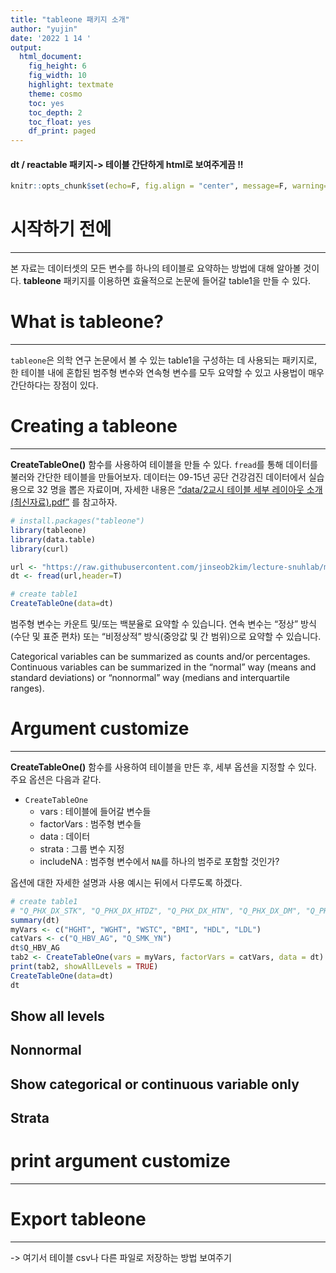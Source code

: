 ```yaml
---
title: "tableone 패키지 소개"
author: "yujin"
date: '2022 1 14 '
output:
  html_document: 
    fig_height: 6
    fig_width: 10
    highlight: textmate
    theme: cosmo
    toc: yes
    toc_depth: 2
    toc_float: yes
    df_print: paged
---
```

#### dt / reactable 패키지-> 테이블 간단하게 html로 보여주게끔 !!

```r
knitr::opts_chunk$set(echo=F, fig.align = "center", message=F, warning=F)
```

# 시작하기 전에
___

본 자료는 데이터셋의 모든 변수를 하나의 테이블로 요약하는 방법에 대해 알아볼 것이다. **tableone** 패키지를 이용하면 효율적으로 논문에 들어갈 table1을 만들 수 있다. 



# What is tableone?
___

`tableone`은 의학 연구 논문에서 볼 수 있는 table1을 구성하는 데 사용되는 패키지로, 한 테이블 내에 혼합된 범주형 변수와 연속형 변수를 모두 요약할 수 있고 사용법이 매우 간단하다는 장점이 있다.


# Creating a tableone
___

**CreateTableOne()** 함수를 사용하여 테이블을 만들 수 있다. `fread`를 통해 데이터를 불러와 간단한 테이블을 만들어보자. 데이터는 09-15년 공단 건강검진 데이터에서 실습용으로 32 명을 뽑은 자료이며, 자세한 내용은  ["data/2교시 테이블 세부 레이아웃 소개(최신자료).pdf"](https://github.com/jinseob2kim/lecture-snuhlab/raw/master/data/2%EA%B5%90%EC%8B%9C%20%ED%85%8C%EC%9D%B4%EB%B8%94%20%EC%84%B8%EB%B6%80%20%EB%A0%88%EC%9D%B4%EC%95%84%EC%9B%83%20%EC%86%8C%EA%B0%9C(%EC%B5%9C%EC%8B%A0%EC%9E%90%EB%A3%8C).pdf) 를 참고하자.


```r
# install.packages("tableone")
library(tableone)
library(data.table)
library(curl)
```

```r
url <- "https://raw.githubusercontent.com/jinseob2kim/lecture-snuhlab/master/data/example_g1e.csv"
dt <- fread(url,header=T)
```

```r
# create table1
CreateTableOne(data=dt)
```

범주형 변수는 카운트 및/또는 백분율로 요약할 수 있습니다. 연속 변수는 "정상" 방식(수단 및 표준 편차) 또는 "비정상적" 방식(중앙값 및 간 범위)으로 요약할 수 있습니다.

Categorical variables can be summarized as counts and/or percentages. Continuous variables can be summarized in the “normal” way (means and standard deviations) or “nonnormal” way (medians and interquartile ranges).

# Argument customize
___

**CreateTableOne()** 함수를 사용하여 테이블을 만든 후, 세부 옵션을 지정할 수 있다. 주요 옵션은 다음과 같다.

- `CreateTableOne`
  - vars : 테이블에 들어갈 변수들
  - factorVars : 범주형 변수들
  - data : 데이터
  - strata : 그룹 변수 지정
  - includeNA : 범주형 변수에서 `NA`를 하나의 범주로 포함할 것인가?

옵션에 대한 자세한 설명과 사용 예시는 뒤에서 다루도록 하겠다.

```r
# create table1
# "Q_PHX_DX_STK", "Q_PHX_DX_HTDZ", "Q_PHX_DX_HTN", "Q_PHX_DX_DM", "Q_PHX_DX_DLD"
summary(dt)
myVars <- c("HGHT", "WGHT", "WSTC", "BMI", "HDL", "LDL")
catVars <- c("Q_HBV_AG", "Q_SMK_YN")
dt$Q_HBV_AG
tab2 <- CreateTableOne(vars = myVars, factorVars = catVars, data = dt)
print(tab2, showAllLevels = TRUE)
CreateTableOne(data=dt)
dt
```


## Show all levels 

## Nonnormal

## Show categorical or continuous variable only

## Strata

# print argument customize
___

# Export tableone
___

-> 여기서 테이블 csv나 다른 파일로 저장하는 방법 보여주기



